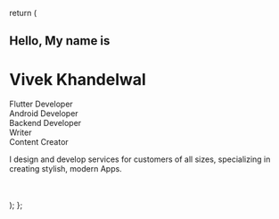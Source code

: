 
  return (
    <div className="i">
      <div className="i-left">
        <div className="i-left-wrapper">
          <h2 className="i-intro">Hello, My name is</h2>
          <h1 className="i-name">Vivek Khandelwal</h1>
          <div className="i-title">
            <div className="i-title-wrapper">
              <div className="i-title-item">Flutter Developer</div>
              <div className="i-title-item">Android Developer</div>
              <div className="i-title-item">Backend Developer</div>
              <div className="i-title-item">Writer</div>
              <div className="i-title-item">Content Creator</div>
            </div>
          </div>
          <p className="i-desc">
            I design and develop services for customers of all sizes,
            specializing in creating stylish, modern Apps.
          </p>
        </div>        
      </div>      
    </div>
  );
};

<Intro></Intro>

